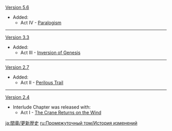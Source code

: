 {{Change History/Header}}
[[Version 5.6]]
* Added:
** Act IV - [[Paralogism]]
----
[[Version 3.3]]
* Added:
** Act III - [[Inversion of Genesis]]
----
[[Version 2.7]]
* Added:
** Act II - [[Perilous Trail]]
----
[[Version 2.4]]
* Interlude Chapter was released with:
** Act I - [[The Crane Returns on the Wind]]
<noinclude>
[[ja:間章/更新歴史]]
[[ru:Промежуточный том/История изменений]]
</noinclude>
